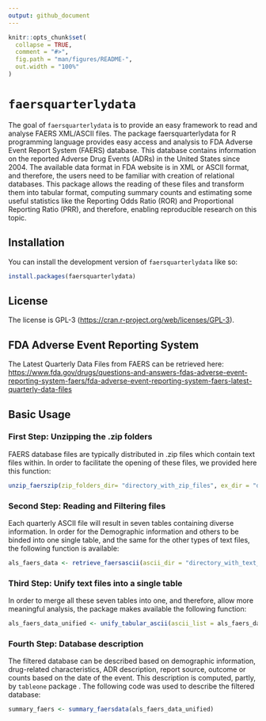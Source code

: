 ```yaml
---
output: github_document
---
```


<!-- README.md is generated from README.Rmd. Please edit that file -->

```r
knitr::opts_chunk$set(
  collapse = TRUE,
  comment = "#>",
  fig.path = "man/figures/README-",
  out.width = "100%"
)
```

# `faersquarterlydata`

The goal of `faersquarterlydata` is to provide an easy framework to read and analyse FAERS XML/ASCII files. The package faersquarterlydata for R programming language provides easy access and analysis to FDA Adverse Event Report System (FAERS) database. This database contains information on the reported Adverse Drug Events (ADRs) in the United States since 2004. The available data format in FDA website is in XML or ASCII format, and therefore, the users need to be familiar with creation of relational databases. This package allows the reading of these files and transform them into tabular format, computing summary counts and estimating some useful statistics like the Reporting Odds Ratio (ROR) and Proportional Reporting Ratio (PRR), and therefore, enabling reproducible research on this topic. 

## Installation

You can install the development version of `faersquarterlydata` like so:

```r

install.packages(faersquarterlydata)  

```

## License

The license is GPL-3 (<https://cran.r-project.org/web/licenses/GPL-3>).



## FDA Adverse Event Reporting System

The Latest Quarterly Data Files from FAERS can be retrieved here: <https://www.fda.gov/drugs/questions-and-answers-fdas-adverse-event-reporting-system-faers/fda-adverse-event-reporting-system-faers-latest-quarterly-data-files>

## Basic Usage

### First Step: Unzipping the .zip folders

FAERS database files are typically distributed in .zip files which
contain text files within. In order to facilitate the opening of these files, we provided here this function:

```r
unzip_faerszip(zip_folders_dir= "directory_with_zip_files", ex_dir = "directory_with_text_files")
```

### Second Step: Reading and Filtering files

Each quarterly ASCII file will result in seven tables containing diverse information. In order for the Demographic information and others to be binded into one single table, and the same for the other types of text files, the following function is available:

```r
als_faers_data <- retrieve_faersascii(ascii_dir = "directory_with_text_files/ascii", drug_indication_pattern =  "Amyothrophic lateral sclerosis|Motor neuron disease", primary_suspect = TRUE, duplicates_dir = "directory_with_text_files/deleted" )
```

### Third Step: Unify text files into a single table

In order to merge all these seven tables into one, and therefore, allow more meaningful analysis, the package makes available the following
function:

```r
als_faers_data_unified <- unify_tabular_ascii(ascii_list = als_faers_data)
```


### Fourth Step: Database description

The filtered database can be described based on demographic information, drug-related characteristics, ADR description, report source, outcome or counts based on the date of the event. This description is computed, partly, by `tableone` package . The following code was used to describe the filtered database:

```r
summary_faers <- summary_faersdata(als_faers_data_unified)
```

